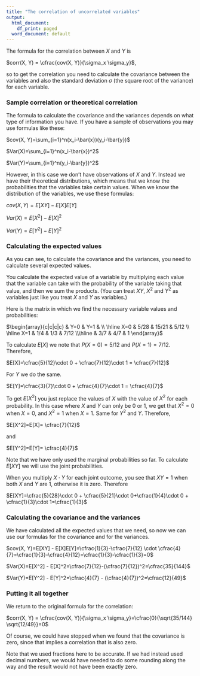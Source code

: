 ```yaml
---
title: "The correlation of uncorrelated variables"
output:
  html_document:
    df_print: paged
  word_document: default
---
```


The formula for the correlation between $X$ and $Y$ is

$corr(X, Y) = \cfrac{cov(X, Y)}{\sigma_x \sigma_y}$,

so to get the correlation you need to calculate the covariance between the variables and also the standard deviation $\sigma$ (the square root of the variance) for each variable.

### Sample correlation or theoretical correlation

The formula to calculate the covariance and the variances depends on what type of information you have. If you have a sample of observations you may use formulas like these:

$cov(X, Y)=\sum_{i=1}^n(x_i-\bar{x})(y_i-\bar{y})$

$Var(X)=\sum_{i=1}^n(x_i-\bar{x})^2$

$Var(Y)=\sum_{i=1}^n(y_i-\bar{y})^2$

However, in this case we don't have observations of $X$ and $Y$. Instead we have their theoretical distributions, which means that we know the probabilities that the variables take certain values. When we know the distribution of the variables, we use these formulas:

$cov(X, Y)=E[XY] - E[X]E[Y]$

$Var(X)=E[X^2] - E[X]^2$

$Var(Y)=E[Y^2] - E[Y]^2$

### Calculating the expected values

As you can see, to calculate the covariance and the variances, you need to calculate several expected values.

You calculate the expected value of a variable by multiplying each value that the variable can take with the probability of the variable taking that value, and then we sum the products. (You can treat $XY$, $X^2$ and $Y^2$ as variables just like you treat $X$ and $Y$ as variables.)

Here is the matrix in which we find the necessary variable values and probabilities:

$\begin{array}{c|c|c|c} & Y=0 & Y=1 & \\ \hline X=0 & 5/28 & 15/21 & 5/12  \\ \hline X=1 & 1/4 & 1/3 & 7/12 \\\hline & 3/7 & 4/7 & 1 \end{array}$

To calculate $E[X]$ we note that $P(X=0)=5/12$ and $P(X=1)=7/12$. Therefore,

$E[X]=\cfrac{5}{12}\cdot 0 + \cfrac{7}{12}\cdot 1 = \cfrac{7}{12}$

For $Y$ we do the same.

$E[Y]=\cfrac{3}{7}\cdot 0 + \cfrac{4}{7}\cdot 1 = \cfrac{4}{7}$

To get $E[X^2]$ you just replace the values of $X$ with the value of $X^2$ for each probability. In this case where $X$ and $Y$ can only be 0 or 1, we get that $X^2=0$ when $X=0$, and  $X^2=1$ when $X=1$. Same for $Y^2$ and $Y$. Therefore,

$E[X^2]=E[X]= \cfrac{7}{12}$

and

$E[Y^2]=E[Y]= \cfrac{4}{7}$

Note that we have only used the marginal probabilities so far. To calculate $E[XY]$ we will use the joint probabilities.

When you multiply $X \cdot Y$ for each joint outcome, you see that $XY=1$ when both $X$ and $Y$ are 1, otherwise it is zero. Therefore

$E[XY]=\cfrac{5}{28}\cdot 0 + \cfrac{5}{21}\cdot 0+\cfrac{1}{4}\cdot 0 + \cfrac{1}{3}\cdot 1=\cfrac{1}{3}$

### Calculating the covariance and the variances

We have calculated all the expected values that we need, so now we can use our formulas for the covariance and for the variances.

$cov(X, Y)=E[XY] - E[X]E[Y]=\cfrac{1}{3}-\cfrac{7}{12} \cdot \cfrac{4}{7}=\cfrac{1}{3}-\cfrac{4}{12}=\cfrac{1}{3}-\cfrac{1}{3}=0$

$Var(X)=E[X^2] - E[X]^2=\cfrac{7}{12}-(\cfrac{7}{12})^2=\cfrac{35}{144}$

$Var(Y)=E[Y^2] - E[Y]^2=\cfrac{4}{7} - (\cfrac{4}{7})^2=\cfrac{12}{49}$

### Putting it all together

We return to the original formula for the correlation:

$corr(X, Y) = \cfrac{cov(X, Y)}{\sigma_x \sigma_y}=\cfrac{0}{\sqrt{35/144} \sqrt{12/49}}=0$

Of course, we could have stopped when we found that the covariance is zero, since that implies a correlation that is also zero.

Note that we used fractions here to be accurate. If we had instead used decimal numbers, we would have needed to do some rounding along the way and the result would not have been exactly zero.